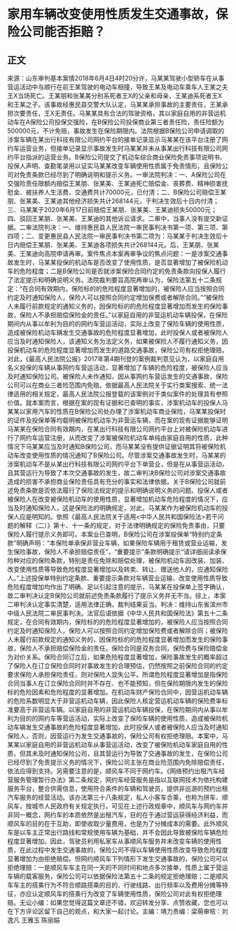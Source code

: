 # 家用车辆改变使用性质发生交通事故，保险公司能否拒赔？
## 正文
来源：山东审判基本案情2018年6月4日4时20分许，马某某驾驶小型轿车在从事营运活动中与顺行在前王某驾驶的电动车相撞，导致王某及电动车乘车人王某之夫王X当场死亡。王某朋和张某美分别系死者王X的父亲和母亲，王某迪系死者王X和王某之子。该事故经惠民县交警大队认定，马某某承担事故的主要责任，王某承担次要责任，王X无责任。马某某具有合法的驾驶资格，其以家庭自用的非营运机动车在A保险公司投保交强险，在B保险公司投保商业第三者责任险，责任险额为500000元，不计免赔，事故发生在保险期限内。法院根据B保险公司申请调取的涉案车辆在某出行科技有限公司网约平台的接单记录显示马某某在该平台注册了网约车运营业务，但接单记录显示事故发生时马某某并未从事某出行科技有限公司网约平台指派的运营业务。B保险公司提交了机动车综合商业保险免责事项说明书、投保人声明、查勘笔录用以证实马某某改变车辆使用性质属于免责情形，且保险公司对免责条款已经尽到了明确说明和提示义务。一审法院判决：一、A保险公司在交强险责任限额内赔偿王某朋、张某美、王某迪死亡赔偿金、丧葬费、精神损害抚慰金、被扶养人生活费、交通费共计70000元，已付清；二、B保险公司赔偿王某朋、张某美、王某迪其他经济损失共计268144元，于判决生效后十日内付清；三、马某某于2020年6月17日前赔偿王某朋、张某美、王某迪损失50000元；四、驳回王某朋、张某美、王某迪的其他诉讼请求。二审中，当事人没有提交新证据。二审法院判决：一、维持惠民县人民法院一审民事判决书第一项、第三项、第四项；二、变更惠民县人民法院一审民事判决书第二项为：马某某于判决生效后十日内赔偿王某朋、张某美、王某迪各项损失共计268144元。后，王某朋、张某美、王某迪向高院申请再审。案件焦点本案再审争议的焦点问题：一是涉案交通事故发生时，马某某投保的机动车是否改变了使用性质，是否显著增加了被保险机动车的危险程度；二是B保险公司是否就涉案保险合同约定的免责条款向投保人履行了法定提示和明确说明义务。法院裁判要旨高院再审认为，保险法第五十二条规定：“在合同有效期内，保险标的的危险程度显著增加的，被保险人应当按照合同约定及时通知保险人，保险人可以按照合同约定增加保费或者解除合同。”“被保险人未履行前款规定的通知义务的，因保险标的的危险程度显著增加而发生的保险事故，保险人不承担赔偿保险金的责任。”以家庭自用的非营运机动车辆投保，在保险期间内从事以牟利为目的的网约车营运活动，实际上改变了保险车辆的使用性质，造成被保险机动车辆发生交通事故的危险程度显著增加，此时投保人或者被保险人应当及时通知保险人，该通知义务为法定义务，如果被保险人不履行通知义务，因投保机动车的危险程度显著增加而发生的道路交通事故，保险公司有权拒绝理赔。对此，《最高人民法院公报》2017年第4期刊登的案例裁判意见认为，以家庭自用名义投保的车辆从事网约车营运活动，显著增加了车辆的危险程度，被保险人应当及时通知保险公司。被保险人未作通知，因从事网约车营运发生的交通事故，保险公司可以在商业三者险范围内免赔。依据最高人民法院关于实行类案搜索、统一法律适用的相关规定，最高人民法院公报登载的该案例对于类似案件的处理具有参照价值。就本案而言，根据在案的现有证据和已查明的事实，涉案机动车的投保人马某某以家用汽车的性质在B保险公司处办理了涉案机动车商业保险，马某某投保时的证件及投保单等均载明被保险机动车为非营运车辆，而在案的现有证据能够证明马某某在保险合同有效期内，在某出行科技有限公司网约平台上对被保险机动车进行了网约车运营注册，从而改变了涉案被保险机动车单纯由家庭自用的性质，此种情况下马某某应当及时通知B保险公司，而马某某没有提供证据证明其将被保险机动车改变使用性质的情况通知了B保险公司。尽管涉案交通事故发生时，马某某的涉案机动车不是从某出行科技有限公司网约平台下单营业，但是在从事营运活动，且其营运行为导致了本次交通事故的发生，故二审判决B保险公司对涉案交通事故造成的损害不承担商业保险责任具有充分的事实和法律依据。关于B保险公司就前述免责条款是否依法履行了保险法规定的提示和明确说明义务的问题。投保人或者被保险人在改变被保险机动车的使用性质，显著增加机动车危险程度的情况下，应当及时通知保险人，这是保险法的明确规定，对此，马某某作为被保险机动车的投保人应是明知的。依照《最高人民法院关于适用<中华人民共和国保险法>若干问题的解释（二）》第十、十一条的规定，对于法律明确规定的保险免责事由，只要保险人履行提示义务即可。本案业已查明，B保险公司在涉案投保单“特别约定条款”明确声明：“本保险单承保非营业车辆，如果保险车辆用于租赁或营业运输，发生保险事故，保险人不承担赔偿责任”，“重要提示”条款明确提示“请详细阅读承保险种对应的保险条款，特别是责任免除和赔偿处理，被保险机动车因改装、加装、改变使用性质等导致危险程度显著增加以及转卖、转让、赠送他人的，应通知保险人。”上述投保单特别约定条款、重要提示条款对车辆营业运输、改变使用性质导致危险程度增加均作出了明确、足以引起注意的提示，马某某在投保单上签字确认，故二审判决认定B保险公司就前述免责条款履行了提示义务并无不当。综上，本案二审判决认定事实清楚，适用法律正确，裁判结果妥当。判决：维持山东省滨州市中级人民法院二审民事判决。法官后语依据《中华人民共和国保险法》第五十二条规定，在合同有效期内，保险标的的危险程度显著增加的，被保险人应当按照合同约定及时通知保险人，保险人可以按照合同约定增加保险费或者解除合同；被保险人未履行前款规定的通知义务的，因保险标的的危险程度显著增加而发生的保险事故，保险人不承担赔偿保险金的责任。保险合同是双务合同，保险费与保险赔偿金为对价关系。保险合同订立后，如果危险程度显著增加，保险事故发生的概率超过了保险人在订立保险合同时对事故发生的合理预估，仍然按照之前保险合同的约定要求保险人承担保险责任，则对保险人显失公平。所谓危险程度显著增加是指保险合同当事人在订立保险合同时并不存在、也不能预知，但在保险期限内发生的保险标的危险因素和危险程度的显著增加。在机动车财产保险合同中，因营运机动车辆的危险系数明显大于非营运机动车辆，因此保险人核定营运机动车辆的保险费率标准要高于非营运车辆。以家庭自用的非营运机动车辆投保，在保险期间内从事以牟利为目的的网约车等营运活动，实际上改变了保险车辆的使用性质，造成被保险机动车辆发生交通事故的危险程度显著增加，此时投保人或者被保险人应当及时通知保险人，否则，因营运行为发生交通事故的，保险公司有权拒绝理赔。本案中，马某某以家庭自用的非营运机动车从事营运活动，改变了被保险机动车家庭自用的性质，但其未及时通知保险公司，且其营运行为导致了交通事故的发生，在保险公司已经尽到了免责提示义务的情况下，保险公司主张在商业险范围内免除赔偿责任，依法应得到支持。另需要注意的是，顺风车不同于网约车。《网络预约出租汽车经营服务管理暂行办法》第二条规定，网约车经营服务是指以互联网技术为依托构建服务平台，整合供需信息，使用符合条件的车辆和驾驶员，提供非巡游的预约出租汽车服务的经营活动。该办法第三十八条规定，私人小客车合乘，也称为拼车、顺风车，按城市人民政府有关规定执行。可见在上述行政规章中，顺风车与网约车并非同一概念，网约车的本质依然是出租汽车，目的在于通过营运获得经济利益，而顺风车的目的在于互助，即使收取少量费用，也是为了分摊成本的需要。此外顺风车是以车主正常出行路线和常规使用车辆为基础，并不会因此导致被保险车辆危险程度显著增加。因此，驾驶员利用私家车从事顺风车服务并未改变车辆的使用性质，在此过程中发生交通事故的，保险公司不得以车辆使用性质改变导致危险程度显著增加为由拒绝赔偿。但网约顺风车下列情形下发生交通事故的，保险公司可以拒绝理赔：一是顺风车车主在同一天的不同时间和地点多次接单，性质上属于营运车辆的载客服务，保险公司可以依据保险法第五十二条的规定拒绝理赔；二是顺风车车主的搭乘行为不符合顺路搭乘的目的、行驶线路、出行频率以及费用分摊等特征，亦应认定顺风车的搭乘行为改变了车辆使用性质，保险公司对此有权拒绝理赔。无讼小编：如果您觉得这篇文章还不错，欢迎转发分享、点赞收藏，您也可以在下方评论区留下自己的观点，和大家一起讨论。主编：靖力责编：梁萌审核：刘逸凡 王雅玉 陈丽娟